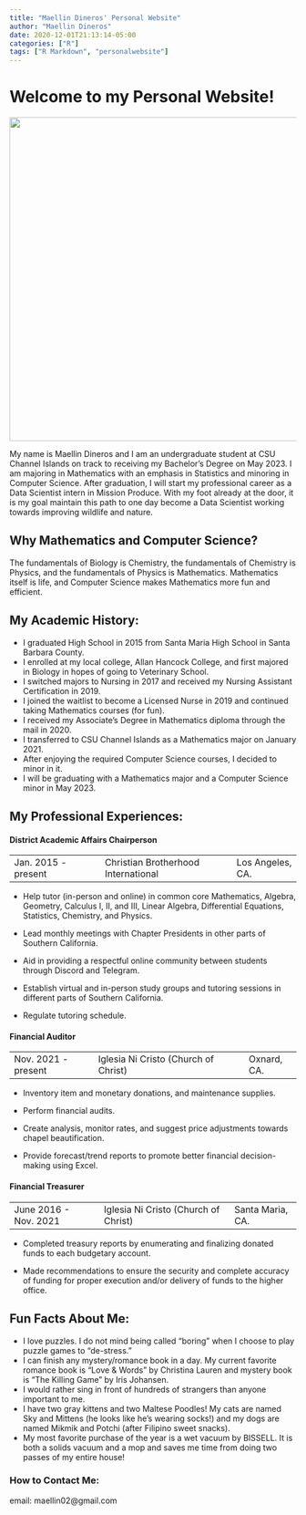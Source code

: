 ```yaml
---
title: "Maellin Dineros' Personal Website"
author: "Maellin Dineros"
date: 2020-12-01T21:13:14-05:00
categories: ["R"]
tags: ["R Markdown", "personalwebsite"]
---
```


# Welcome to my Personal Website!

![](images/IMG_1844-01.jpeg){width="568"}

My name is Maellin Dineros and I am an undergraduate student at CSU Channel Islands on track to receiving my Bachelor's Degree on May 2023. I am majoring in Mathematics with an emphasis in Statistics and minoring in Computer Science. After graduation, I will start my professional career as a Data Scientist intern in Mission Produce. With my foot already at the door, it is my goal maintain this path to one day become a Data Scientist working towards improving wildlife and nature.

## Why Mathematics and Computer Science?

The fundamentals of Biology is Chemistry, the fundamentals of Chemistry is Physics, and the fundamentals of Physics is Mathematics. Mathematics itself is life, and Computer Science makes Mathematics more fun and efficient.

## My Academic History:

-   I graduated High School in 2015 from Santa Maria High School in Santa Barbara County.
-   I enrolled at my local college, Allan Hancock College, and first majored in Biology in hopes of going to Veterinary School.
-   I switched majors to Nursing in 2017 and received my Nursing Assistant Certification in 2019.
-   I joined the waitlist to become a Licensed Nurse in 2019 and continued taking Mathematics courses (for fun).
-   I received my Associate's Degree in Mathematics diploma through the mail in 2020.
-   I transferred to CSU Channel Islands as a Mathematics major on January 2021.
-   After enjoying the required Computer Science courses, I decided to minor in it.
-   I will be graduating with a Mathematics major and a Computer Science minor in May 2023.

## My Professional Experiences:

#### District Academic Affairs Chairperson

|                     |                                     |                  |
|-----------------------|---------------------------------|----------------|
| Jan. 2015 - present | Christian Brotherhood International | Los Angeles, CA. |

-   Help tutor (in-person and online) in common core Mathematics, Algebra, Geometry, Calculus I, II, and III, Linear Algebra, Differential Equations, Statistics, Chemistry, and Physics.

-   Lead monthly meetings with Chapter Presidents in other parts of Southern California.

-   Aid in providing a respectful online community between students through Discord and Telegram.

-   Establish virtual and in-person study groups and tutoring sessions in different parts of Southern California.

-   Regulate tutoring schedule.

#### Financial Auditor

|                     |                                      |             |
|---------------------|--------------------------------------|-------------|
| Nov. 2021 - present | Iglesia Ni Cristo (Church of Christ) | Oxnard, CA. |

-   Inventory item and monetary donations, and maintenance supplies.

-   Perform financial audits.

-   Create analysis, monitor rates, and suggest price adjustments towards chapel beautification.

-   Provide forecast/trend reports to promote better financial decision-making using Excel.

#### Financial Treasurer

|                       |                                      |                  |
|-----------------------|---------------------------------|-----------------|
| June 2016 - Nov. 2021 | Iglesia Ni Cristo (Church of Christ) | Santa Maria, CA. |

-   Completed treasury reports by enumerating and finalizing donated funds to each budgetary account.

-   Made recommendations to ensure the security and complete accuracy of funding for proper execution and/or delivery of funds to the higher office.

#### 

## Fun Facts About Me:

-   I love puzzles. I do not mind being called "boring" when I choose to play puzzle games to "de-stress."
-   I can finish any mystery/romance book in a day. My current favorite romance book is "Love & Words" by Christina Lauren and mystery book is "The Killing Game" by Iris Johansen.
-   I would rather sing in front of hundreds of strangers than anyone important to me.
-   I have two gray kittens and two Maltese Poodles! My cats are named Sky and Mittens (he looks like he's wearing socks!) and my dogs are named Mikmik and Potchi (after Filipino sweet snacks).
-   My most favorite purchase of the year is a wet vacuum by BISSELL. It is both a solids vacuum and a mop and saves me time from doing two passes of my entire house!

### How to Contact Me:

email: maellin02\@gmail.com
